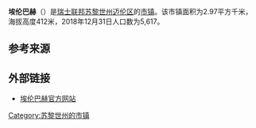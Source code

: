 {{Infobox settlement
| name = 埃伦巴赫
| native_name = {{lang|de|Erlenbach}}
| settlement_type = [[市镇_(瑞士)|瑞士市镇]]
| image_skyline = Blick vom Zürichsee auf Erlenbach (2009).jpg
| image_caption = 埃伦巴赫风光
| image_seal = Erlenbach-blazon.svg
| image_map = Karte Gemeinde Erlenbach 2007.png
| map_caption = 埃伦巴赫在迈伦区的位置
| pushpin_map = Switzerland
| pushpin_relief = Switzerland relief location map.jpg
| pushpin_label_position = top
| pushpin_map_caption = 埃伦巴赫在瑞士的位置
| subdivision_type = 国家
| subdivision_name = {{CHE}}
| subdivision_type1 = [[瑞士行政区划|州]]
| subdivision_name1 = {{flagicon|Zürich|size=16px}} [[苏黎世州|苏黎世州]]
| subdivision_type2 = [[区_(瑞士)|区]]
| subdivision_name2 = [[迈伦区|迈伦区]]
| elevation_m = 412
| area_footnotes = <ref name=面积>{{cite web|url=https://www.bfs.admin.ch/bfs/de/home/statistiken/raum-umwelt/bodennutzung-bedeckung/gesamtspektrum-regionalen-stufen/gemeinden.html|title=Arealstatistik Standard - Gemeinden nach 4 Hauptbereichen|trans_title=瑞士联邦按四种用地类型划分的市镇面积统计表|date=2018-11-26|publisher=[[瑞士联邦统计署|瑞士联邦统计署]]|language=de|accessdate=2019-12-02|archive-date=2019-11-15|archive-url=https://web.archive.org/web/20191115011326/https://www.bfs.admin.ch/bfs/de/home/statistiken/raum-umwelt/bodennutzung-bedeckung/gesamtspektrum-regionalen-stufen/gemeinden.html|dead-url=no}}</ref>
| area_total_km2 = 2.97
| population_as_of = 2018年12月31日
| population_footnotes = <ref>{{cite web|url=https://www.bfs.admin.ch/bfs/de/home/statistiken/bevoelkerung.assetdetail.7966022.html|title=Ständige Wohnbevölkerung nach Staatsangehörigkeitskategorie, Geschlecht und Gemeinde, Provisorische Jahresergebnisse, 2018|trans_title=瑞士联邦2018年按国籍、性别和市镇划分的常住人口统计表|date=2019-04-09|publisher=[[瑞士联邦统计署|瑞士联邦统计署]]|language=de|accessdate=2019-11-14|archive-date=2019-04-11|archive-url=https://web.archive.org/web/20190411063248/https://www.bfs.admin.ch/bfs/de/home/statistiken/bevoelkerung.assetdetail.7966022.html|dead-url=no}}</ref>
| population_total = 5617
| population_density_km2 = auto
| timezone = [[欧洲中部时间|CET]]
| utc_offset = +1
| timezone_DST = [[欧洲中部夏令时间|CEST]]
| utc_offset_DST = +2
| coordinates = {{coord|47|18|17|N|8|35|33|E|region:|display=inline,title}}
| postal_code_type = [[瑞士邮政编码系统|邮政编码]]
| postal_code = 8703
| blank_name = [[瑞士市镇官方编号|官方编号]]
| blank_info = 0151
| website = {{url|www.erlenbach.ch}}
}}

'''埃伦巴赫'''（{{lang-de|Erlenbach}}）是[[瑞士联邦|瑞士联邦]][[苏黎世州|苏黎世州]][[迈伦区|迈伦区]]的[[市镇_(瑞士)|市镇]]。该市镇面积为2.97平方千米，海拔高度412米，2018年12月31日人口数为5,617。

== 参考来源 ==
{{reflist}}

== 外部链接 ==
* [http://www.erlenbach.ch 埃伦巴赫官方网站]{{Wayback|url=http://www.erlenbach.ch/ |date=20200319165004 }} {{de icon}}

{{Switzerland-geo-stub}}
{{苏黎世州区划}}
{{DEFAULTSORT:Erlenbach}}
[[Category:苏黎世州的市镇|Category:苏黎世州的市镇]]